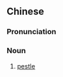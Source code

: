 ==Chinese==
{{zh-forms}}

===Pronunciation===
{{zh-pron
|m=yánchǔ
|cat=n
}}

===Noun===
{{zh-noun}}

# [[pestle]] {{gloss|stick used to crush ingredients}}
#: {{zh-x|研缽 和 研杵|mortar and '''pestle'''}}